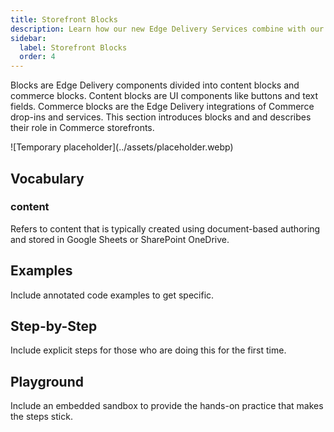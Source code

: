 ```yaml
---
title: Storefront Blocks
description: Learn how our new Edge Delivery Services combine with our Commerce Drop-in components to create the fastest shops on the web.
sidebar:
  label: Storefront Blocks
  order: 4
---
```



Blocks are Edge Delivery components divided into content blocks and commerce blocks. Content blocks are UI components like buttons and text fields. Commerce blocks are the Edge Delivery integrations of Commerce drop-ins and services. This section introduces blocks and and describes their role in Commerce storefronts.

<Diagram caption="Overview of Commerce Drop-in components.">
  ![Temporary placeholder](../assets/placeholder.webp)
</Diagram>

## Vocabulary

<Vocabulary>

### content

Refers to content that is typically created using document-based authoring and stored in Google Sheets or SharePoint OneDrive.

</Vocabulary>

## Examples

Include annotated code examples to get specific.

## Step-by-Step

Include explicit steps for those who are doing this for the first time.

## Playground

Include an embedded sandbox to provide the hands-on practice that makes the steps stick.

